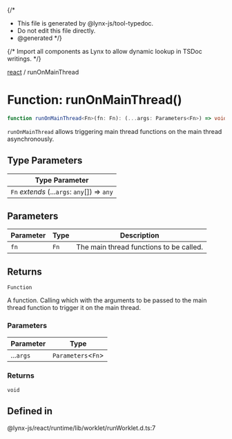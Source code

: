 {/*
* This file is generated by @lynx-js/tool-typedoc.
* Do not edit this file directly.
* @generated
*/}

{/* Import all components as Lynx to allow dynamic lookup in TSDoc writings. */}


[react](/api/react/index.mdx) / runOnMainThread

# Function: runOnMainThread()

```ts
function runOnMainThread<Fn>(fn: Fn): (...args: Parameters<Fn>) => void
```

`runOnMainThread` allows triggering main thread functions on the main thread asynchronously.

## Type Parameters

| Type Parameter |
| ------ |
| `Fn` *extends* (...`args`: `any`[]) => `any` |

## Parameters

| Parameter | Type | Description |
| ------ | ------ | ------ |
| `fn` | `Fn` | The main thread functions to be called. |

## Returns

`Function`

A function. Calling which with the arguments to be passed to the main thread function to trigger it on the main thread.

### Parameters

| Parameter | Type |
| ------ | ------ |
| ...`args` | `Parameters`\<`Fn`\> |

### Returns

`void`

## Defined in

@lynx-js/react/runtime/lib/worklet/runWorklet.d.ts:7
